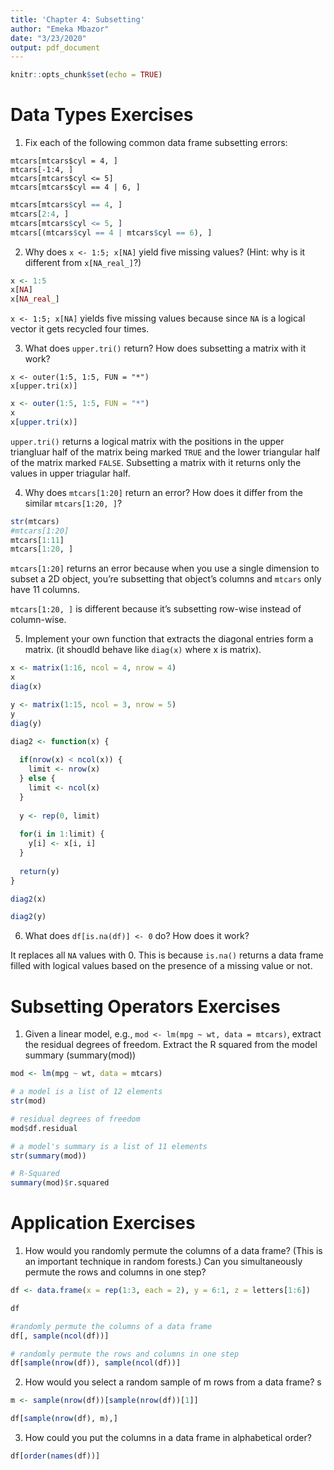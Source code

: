 ```yaml
---
title: 'Chapter 4: Subsetting'
author: "Emeka Mbazor"
date: "3/23/2020"
output: pdf_document
---
```


```r
knitr::opts_chunk$set(echo = TRUE)
```

# Data Types Exercises

1. Fix each of the following common data frame subsetting errors:

```
mtcars[mtcars$cyl = 4, ]
mtcars[-1:4, ]
mtcars[mtcars$cyl <= 5]
mtcars[mtcars$cyl == 4 | 6, ]
```

```r
mtcars[mtcars$cyl == 4, ]
mtcars[2:4, ]
mtcars[mtcars$cyl <= 5, ]
mtcars[(mtcars$cyl == 4 | mtcars$cyl == 6), ]
```

2. Why does `x <- 1:5; x[NA]` yield five missing values? (Hint: why is it different from `x[NA_real_]`?)

```r
x <- 1:5
x[NA]
x[NA_real_]
```

`x <- 1:5; x[NA]` yields five missing values because since `NA` is a logical vector it gets recycled four times. 

3. What does `upper.tri()` return? How does subsetting a matrix with it work? 

```
x <- outer(1:5, 1:5, FUN = "*")
x[upper.tri(x)]
```

```r
x <- outer(1:5, 1:5, FUN = "*")
x
x[upper.tri(x)]
```

`upper.tri()` returns a logical matrix with the positions in the upper triangluar half of the matrix being marked `TRUE` and the lower triangular half of the matrix marked `FALSE`. Subsetting a matrix with it returns only the values in upper triagular half.

4. Why does `mtcars[1:20]` return an error? How does it differ from the similar `mtcars[1:20, ]`?

```r
str(mtcars)
#mtcars[1:20]
mtcars[1:11]
mtcars[1:20, ]
```

`mtcars[1:20]` returns an error because when you use a single dimension to subset a 2D object, you're subsetting that object's columns and `mtcars` only have 11 columns. 

`mtcars[1:20, ]` is different because it's subsetting row-wise instead of column-wise.


5. Implement your own function that extracts the diagonal entries form a matrix. (it shoudld behave like `diag(x)` where x is matrix).

```r
x <- matrix(1:16, ncol = 4, nrow = 4)
x
diag(x)

y <- matrix(1:15, ncol = 3, nrow = 5)
y
diag(y)

diag2 <- function(x) {
  
  if(nrow(x) < ncol(x)) {
    limit <- nrow(x)
  } else {
    limit <- ncol(x)
  }
  
  y <- rep(0, limit)
  
  for(i in 1:limit) {
    y[i] <- x[i, i] 
  }
  
  return(y)
}

diag2(x)

diag2(y)
```

6. What does `df[is.na(df)] <- 0` do? How does it work?

It replaces all `NA` values with 0. This is because `is.na()` returns a data frame filled with logical values based on the presence of a missing value or not. 

# Subsetting Operators Exercises

1. Given a linear model, e.g., `mod <- lm(mpg ~ wt, data = mtcars)`, extract the residual degrees of freedom. Extract the R squared from the model summary (summary(mod))

```r
mod <- lm(mpg ~ wt, data = mtcars)

# a model is a list of 12 elements
str(mod)

# residual degrees of freedom
mod$df.residual

# a model's summary is a list of 11 elements 
str(summary(mod))

# R-Squared
summary(mod)$r.squared
```

# Application Exercises

1. How would you randomly permute the columns of a data frame? (This is an important technique in random forests.) Can you simultaneously permute the rows and columns in one step?

```r
df <- data.frame(x = rep(1:3, each = 2), y = 6:1, z = letters[1:6])

df

#randomly permute the columns of a data frame
df[, sample(ncol(df))]

# randomly permute the rows and columns in one step
df[sample(nrow(df)), sample(ncol(df))]
```

2. How would you select a random sample of m rows from a data frame? s

```r
m <- sample(nrow(df))[sample(nrow(df))[1]]

df[sample(nrow(df), m),]
```

3. How could you put the columns in a data frame in alphabetical order?

```r
df[order(names(df))]
```



